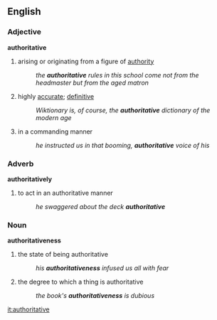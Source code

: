 == English ==
=== Adjective ===
'''authoritative'''
# arising or originating from a figure of [[authority]]
#: ''the '''authoritative''' rules in this school come not from the headmaster but from the aged matron''
# highly [[accurate]]; [[definitive]]
#: ''Wiktionary is, of course, the '''authoritative''' dictionary of the modern age''
# in a commanding manner
#: ''he instructed us in that booming, '''authoritative''' voice of his''

=== Adverb ===
'''authoritatively'''
# to act in an authoritative manner
#: ''he swaggered about the deck '''authoritative'''''

=== Noun ===
'''authoritativeness'''
# the state of being authoritative
#: ''his '''authoritativeness''' infused us all with fear''
# the degree to which a thing is authoritative
#: ''the book's '''authoritativeness''' is dubious''

[[it:authoritative]]